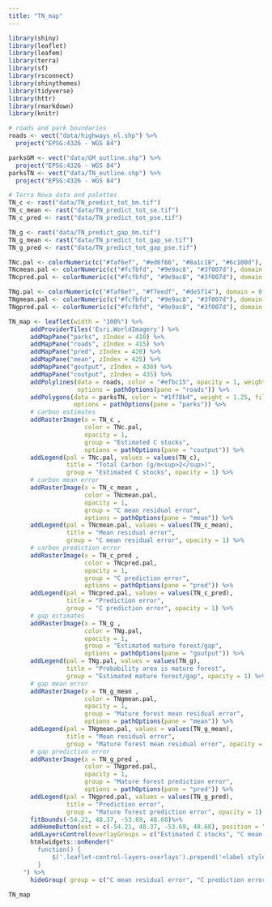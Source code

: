 ```yaml
---
title: "TN_map"
---
```


```r


library(shiny)
library(leaflet)
library(leafem)
library(terra)
library(sf)
library(rsconnect)
library(shinythemes)
library(tidyverse)
library(httr)
library(rmarkdown)
library(knitr)
```

```r
# roads and park boundaries
roads <- vect("data/highways_nl.shp") %>% 
  project("EPSG:4326 - WGS 84")

parksGM <- vect("data/GM_outline.shp") %>% 
  project("EPSG:4326 - WGS 84")
parksTN <- vect("data/TN_outline.shp") %>% 
  project("EPSG:4326 - WGS 84")

# Terra Nova data and palettes
TN_c <- rast("data/TN_predict_tot_bm.tif")
TN_c_mean <- rast("data/TN_predict_tot_se.tif")
TN_c_pred <- rast("data/TN_predict_tot_pse.tif")

TN_g <- rast("data/TN_predict_gap_bm.tif")
TN_g_mean <- rast("data/TN_predict_tot_gap_se.tif")
TN_g_pred <- rast("data/TN_predict_tot_gap_pse.tif")
```

```r
TNc.pal <- colorNumeric(c("#faf6ef", "#ed6f66", "#8a1c18", "#6c100d"), domain = values(TN_c), na.color = "transparent")
TNcmean.pal <- colorNumeric(c("#fcfbfd", "#9e9ac8", "#3f007d"), domain = values(TN_c_mean), na.color = "transparent")
TNcpred.pal <- colorNumeric(c("#fcfbfd", "#9e9ac8", "#3f007d"), domain = values(TN_c_pred), na.color = "transparent")

TNg.pal <- colorNumeric(c("#faf6ef", "#f7eedf", "#de5714"), domain = 0:1, na.color = "transparent")
TNgmean.pal <- colorNumeric(c("#fcfbfd", "#9e9ac8", "#3f007d"), domain = values(TN_g_mean), na.color = "transparent")
TNgpred.pal <- colorNumeric(c("#fcfbfd", "#9e9ac8", "#3f007d"), domain = values(TN_g_pred), na.color = "transparent")
```

```r
TN_map <- leaflet(width = "100%") %>%
      addProviderTiles('Esri.WorldImagery') %>%
      addMapPane("parks", zIndex = 410) %>% 
      addMapPane("roads", zIndex = 415) %>%
      addMapPane("pred", zIndex = 420) %>% 
      addMapPane("mean", zIndex = 425) %>% 
      addMapPane("goutput", zIndex = 430) %>%
      addMapPane("coutput", zIndex = 435) %>% 
      addPolylines(data = roads, color = "#efbc15", opacity = 1, weight = 1.25,
                   options = pathOptions(pane = "roads")) %>%
      addPolygons(data = parksTN, color = "#1f78b4", weight = 1.25, fillColor = "#1f78b4", fillOpacity = 0.5,
                  options = pathOptions(pane = "parks")) %>% 
      # carbon estimates
      addRasterImage(x = TN_c , 
                     color = TNc.pal,
                     opacity = 1,
                     group = "Estimated C stocks",
                     options = pathOptions(pane = "coutput")) %>%
      addLegend(pal = TNc.pal, values = values(TN_c),
                title = "Total Carbon (g/m<sup>2</sup>)",
                group = "Estimated C stocks", opacity = 1) %>% 
      # carbon mean error   
      addRasterImage(x = TN_c_mean , 
                     color = TNcmean.pal,
                     opacity = 1,
                     group = "C mean residual error",
                     options = pathOptions(pane = "mean")) %>%
      addLegend(pal = TNcmean.pal, values = values(TN_c_mean),
                title = "Mean residual error",
                group = "C mean residual error", opacity = 1) %>%
      # carbon prediction error   
      addRasterImage(x = TN_c_pred , 
                     color = TNcpred.pal,
                     opacity = 1,
                     group = "C prediction error",
                     options = pathOptions(pane = "pred")) %>%
      addLegend(pal = TNcpred.pal, values = values(TN_c_pred),
                title = "Prediction error",
                group = "C prediction error", opacity = 1) %>%
      # gap estimates 
      addRasterImage(x = TN_g , 
                     color = TNg.pal,
                     opacity = 1,
                     group = "Estimated mature forest/gap",
                     options = pathOptions(pane = "goutput")) %>%
      addLegend(pal = TNg.pal, values = values(TN_g),
                title = "Probability area is mature forest",
                group = "Estimated mature forest/gap", opacity = 1) %>% 
      # gap mean error 
      addRasterImage(x = TN_g_mean , 
                     color = TNgmean.pal,
                     opacity = 1,
                     group = "Mature forest mean residual error",
                     options = pathOptions(pane = "mean")) %>%
      addLegend(pal = TNgmean.pal, values = values(TN_g_mean),
                title = "Mean residual error",
                group = "Mature forest mean residual error", opacity = 1) %>% 
      # gap prediction error 
      addRasterImage(x = TN_g_pred , 
                     color = TNgpred.pal,
                     opacity = 1,
                     group = "Mature forest prediction error",
                     options = pathOptions(pane = "pred")) %>%
      addLegend(pal = TNgpred.pal, values = values(TN_g_pred),
                title = "Prediction error",
                group = "Mature forest prediction error", opacity = 1) %>% 
      fitBounds(-54.21, 48.37, -53.69, 48.68)%>% 
      addHomeButton(ext = c(-54.21, 48.37, -53.69, 48.68), position = "topleft", group = "Recenter") %>% 
      addLayersControl(overlayGroups = c("Estimated C stocks", "C mean residual error", "C prediction error", "Estimated mature forest/gap", "Mature forest mean residual error", "Mature forest prediction error"), position = "topleft", options = layersControlOptions(collapsed = F)) %>% 
      htmlwidgets::onRender("
        function() {
            $('.leaflet-control-layers-overlays').prepend('<label style=\"text-align:left\">Available layers</label>');
        }
    ") %>%
      hideGroup( group = c("C mean residual error", "C prediction error","Mature forest mean residual error", "Mature forest prediction error"))
    
TN_map
```
